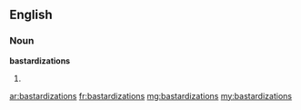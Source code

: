 ==English==

===Noun===
'''bastardizations'''

# {{plural of|bastardization}}

[[ar:bastardizations]]
[[fr:bastardizations]]
[[mg:bastardizations]]
[[my:bastardizations]]